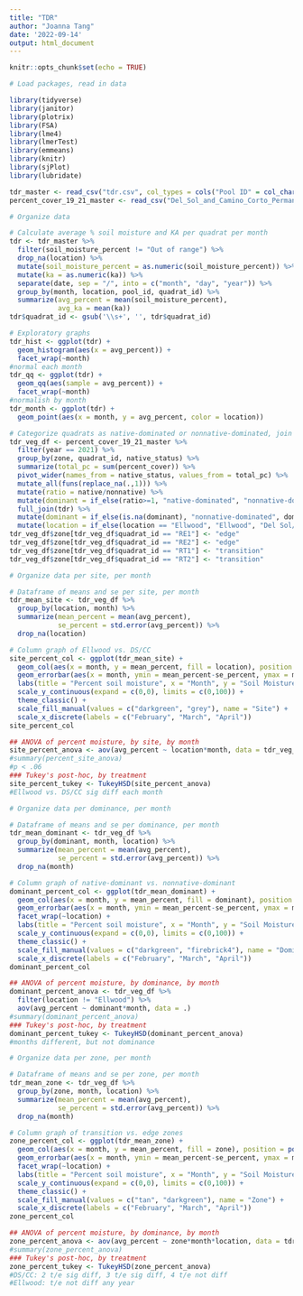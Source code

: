 ```yaml
---
title: "TDR"
author: "Joanna Tang"
date: '2022-09-14'
output: html_document
---
```


```r
knitr::opts_chunk$set(echo = TRUE)
```

```r
# Load packages, read in data

library(tidyverse)
library(janitor)
library(plotrix)
library(FSA)
library(lme4)
library(lmerTest)
library(emmeans)
library(knitr)
library(sjPlot)
library(lubridate)

tdr_master <- read_csv("tdr.csv", col_types = cols("Pool ID" = col_character())) %>% clean_names()
percent_cover_19_21_master <- read_csv("Del_Sol_and_Camino_Corto_Permanent_Quadrats_2019_2021.csv", col_types = cols("Pool ID" = col_character())) %>% clean_names()


```


```r
# Organize data

# Calculate average % soil moisture and KA per quadrat per month
tdr <- tdr_master %>% 
  filter(soil_moisture_percent != "Out of range") %>% 
  drop_na(location) %>% 
  mutate(soil_moisture_percent = as.numeric(soil_moisture_percent)) %>% 
  mutate(ka = as.numeric(ka)) %>% 
  separate(date, sep = "/", into = c("month", "day", "year")) %>% 
  group_by(month, location, pool_id, quadrat_id) %>% 
  summarize(avg_percent = mean(soil_moisture_percent),
            avg_ka = mean(ka))
tdr$quadrat_id <- gsub('\\s+', '', tdr$quadrat_id)

# Exploratory graphs
tdr_hist <- ggplot(tdr) +
  geom_histogram(aes(x = avg_percent)) +
  facet_wrap(~month)
#normal each month
tdr_qq <- ggplot(tdr) +
  geom_qq(aes(sample = avg_percent)) +
  facet_wrap(~month)
#normalish by month
tdr_month <- ggplot(tdr) +
  geom_point(aes(x = month, y = avg_percent, color = location))

# Categorize quadrats as native-dominated or nonnative-dominated, join to TDR data
tdr_veg_df <- percent_cover_19_21_master %>% 
  filter(year == 2021) %>% 
  group_by(zone, quadrat_id, native_status) %>%
  summarize(total_pc = sum(percent_cover)) %>% 
  pivot_wider(names_from = native_status, values_from = total_pc) %>% 
  mutate_all(funs(replace_na(.,1))) %>% 
  mutate(ratio = native/nonnative) %>% 
  mutate(dominant = if_else(ratio>=1, "native-dominated", "nonnative-dominated")) %>% 
  full_join(tdr) %>% 
  mutate(dominant = if_else(is.na(dominant), "nonnative-dominated", dominant)) %>% 
  mutate(location = if_else(location == "Ellwood", "Ellwood", "Del Sol/Camino Corto"))
tdr_veg_df$zone[tdr_veg_df$quadrat_id == "RE1"] <- "edge"
tdr_veg_df$zone[tdr_veg_df$quadrat_id == "RE2"] <- "edge"
tdr_veg_df$zone[tdr_veg_df$quadrat_id == "RT1"] <- "transition"
tdr_veg_df$zone[tdr_veg_df$quadrat_id == "RT2"] <- "transition"

```

```r
# Organize data per site, per month

# Dataframe of means and se per site, per month
tdr_mean_site <- tdr_veg_df %>% 
  group_by(location, month) %>% 
  summarize(mean_percent = mean(avg_percent),
            se_percent = std.error(avg_percent)) %>% 
  drop_na(location)

# Column graph of Ellwood vs. DS/CC
site_percent_col <- ggplot(tdr_mean_site) +
  geom_col(aes(x = month, y = mean_percent, fill = location), position = position_dodge2(), width = .3) +
  geom_errorbar(aes(x = month, ymin = mean_percent-se_percent, ymax = mean_percent+se_percent), width = .3, position = position_dodge2()) + 
  labs(title = "Percent soil moisture", x = "Month", y = "Soil Moisture (%)", caption = "Ellwood vs. DS/CC sig diff each month", size = 5) +
  scale_y_continuous(expand = c(0,0), limits = c(0,100)) +
  theme_classic() +
  scale_fill_manual(values = c("darkgreen", "grey"), name = "Site") +
  scale_x_discrete(labels = c("February", "March", "April"))
site_percent_col

## ANOVA of percent moisture, by site, by month
site_percent_anova <- aov(avg_percent ~ location*month, data = tdr_veg_df)
#summary(percent_site_anova)
#p < .06
### Tukey's post-hoc, by treatment
site_percent_tukey <- TukeyHSD(site_percent_anova)
#Ellwood vs. DS/CC sig diff each month
```

```r
# Organize data per dominance, per month

# Dataframe of means and se per dominance, per month
tdr_mean_dominant <- tdr_veg_df %>% 
  group_by(dominant, month, location) %>% 
  summarize(mean_percent = mean(avg_percent),
            se_percent = std.error(avg_percent)) %>% 
  drop_na(month)

# Column graph of native-dominant vs. nonnative-dominant
dominant_percent_col <- ggplot(tdr_mean_dominant) +
  geom_col(aes(x = month, y = mean_percent, fill = dominant), position = position_dodge2(), width = .3) +
  geom_errorbar(aes(x = month, ymin = mean_percent-se_percent, ymax = mean_percent+se_percent), width = .3, position = position_dodge2()) + 
  facet_wrap(~location) +
  labs(title = "Percent soil moisture", x = "Month", y = "Soil Moisture (%)", caption = "months different, but not dominance", size = 5) +
  scale_y_continuous(expand = c(0,0), limits = c(0,100)) +
  theme_classic() +
  scale_fill_manual(values = c("darkgreen", "firebrick4"), name = "Dominant Vegetation") +
  scale_x_discrete(labels = c("February", "March", "April"))
dominant_percent_col

## ANOVA of percent moisture, by dominance, by month
dominant_percent_anova <- tdr_veg_df %>% 
  filter(location != "Ellwood") %>% 
  aov(avg_percent ~ dominant*month, data = .)
#summary(dominant_percent_anova)
### Tukey's post-hoc, by treatment
dominant_percent_tukey <- TukeyHSD(dominant_percent_anova)
#months different, but not dominance
```



```r
# Organize data per zone, per month

# Dataframe of means and se per zone, per month
tdr_mean_zone <- tdr_veg_df %>% 
  group_by(zone, month, location) %>% 
  summarize(mean_percent = mean(avg_percent),
            se_percent = std.error(avg_percent)) %>% 
  drop_na(month)

# Column graph of transition vs. edge zones
zone_percent_col <- ggplot(tdr_mean_zone) +
  geom_col(aes(x = month, y = mean_percent, fill = zone), position = position_dodge2(), width = .3) +
  geom_errorbar(aes(x = month, ymin = mean_percent-se_percent, ymax = mean_percent+se_percent), width = .3, position = position_dodge2()) + 
  facet_wrap(~location) +
  labs(title = "Percent soil moisture", x = "Month", y = "Soil Moisture (%)", caption = "DS/CC: 2 t/e sig diff, 3 t/e sig diff, 4 t/e not diff \n Ellwood: months different, but not zones", size = 5) +
  scale_y_continuous(expand = c(0,0), limits = c(0,100)) +
  theme_classic() +
  scale_fill_manual(values = c("tan", "darkgreen"), name = "Zone") +
  scale_x_discrete(labels = c("February", "March", "April"))
zone_percent_col

## ANOVA of percent moisture, by dominance, by month
zone_percent_anova <- aov(avg_percent ~ zone*month*location, data = tdr_veg_df)
#summary(zone_percent_anova)
### Tukey's post-hoc, by treatment
zone_percent_tukey <- TukeyHSD(zone_percent_anova)
#DS/CC: 2 t/e sig diff, 3 t/e sig diff, 4 t/e not diff
#Ellwood: t/e not diff any year
```
